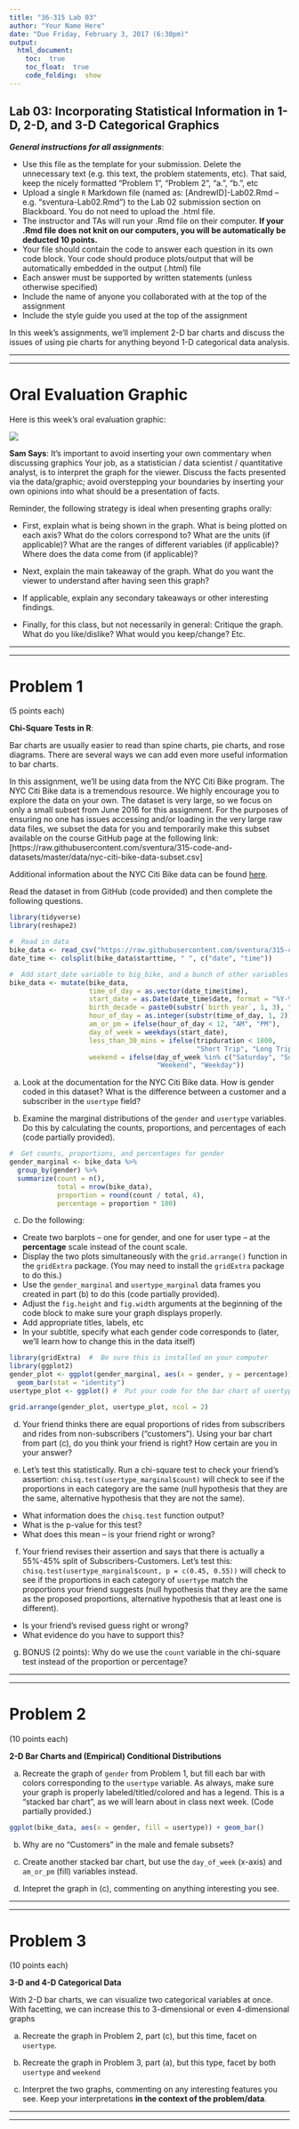```yaml
---
title: "36-315 Lab 03"
author: "Your Name Here"
date: "Due Friday, February 3, 2017 (6:30pm)"
output: 
  html_document:
    toc:  true
    toc_float:  true
    code_folding:  show
---
```



##  Lab 03:  Incorporating Statistical Information in 1-D, 2-D, and 3-D Categorical Graphics

***General instructions for all assignments***: 

+  Use this file as the template for your submission.  Delete the unnecessary text (e.g. this text, the problem statements, etc).  That said, keep the nicely formatted "Problem 1", "Problem 2", "a.", "b.", etc
+  Upload a single `R` Markdown file (named as:  [AndrewID]-Lab02.Rmd -- e.g. "sventura-Lab02.Rmd") to the Lab 02 submission section on Blackboard.  You do not need to upload the .html file.
+  The instructor and TAs will run your .Rmd file on their computer.  **If your .Rmd file does not knit on our computers, you will be automatically be deducted 10 points.**
+  Your file should contain the code to answer each question in its own code block.  Your code should produce plots/output that will be automatically embedded in the output (.html) file
+  Each answer must be supported by written statements (unless otherwise specified)
+  Include the name of anyone you collaborated with at the top of the assignment
+  Include the style guide you used at the top of the assignment


In this week's assignments, we'll implement 2-D bar charts and discuss the issues of using pie charts for anything beyond 1-D categorical data analysis.


***
***


#  Oral Evaluation Graphic

Here is this week's oral evaluation graphic:

<div style="width:750px">
![](https://espnfivethirtyeight.files.wordpress.com/2014/10/hickey-datalab-party-2.png?w=610&h=849)
</div>



**Sam Says**:  It's important to avoid inserting your own commentary when discussing graphics  Your job, as a statistician / data scientist / quantitative analyst, is to interpret the graph for the viewer.  Discuss the facts presented via the data/graphic; avoid overstepping your boundaries by inserting your own opinions into what should be a presentation of facts.

Reminder, the following strategy is ideal when presenting graphs orally:

+  First, explain what is being shown in the graph.  What is being plotted on each axis?  What do the colors correspond to?  What are the units (if applicable)?  What are the ranges of different variables (if applicable)?  Where does the data come from (if applicable)?

+  Next, explain the main takeaway of the graph.  What do you want the viewer to understand after having seen this graph?

+  If applicable, explain any secondary takeaways or other interesting findings.

+  Finally, for this class, but not necessarily in general:  Critique the graph.  What do you like/dislike?  What would you keep/change?  Etc.


***
***

#  Problem 1

(5 points each)

**Chi-Square Tests in R**:  

Bar charts are usually easier to read than spine charts, pie charts, and rose diagrams.  There are several ways we can add even more useful information to bar charts.

In this assignment, we'll be using data from the NYC Citi Bike program.  The NYC Citi Bike data is a tremendous resource.  We highly encourage you to explore the data on your own.  The dataset is very large, so we focus on only a small subset from June 2016 for this assignment.  For the purposes of ensuring no one has issues accessing and/or loading in the very large raw data files, we subset the data for you and temporarily make this subset available on the course GitHub page at the following link:  [https://raw.githubusercontent.com/sventura/315-code-and-datasets/master/data/nyc-citi-bike-data-subset.csv]

Additional information about the NYC Citi Bike data can be found [here](https://www.citibikenyc.com/system-data).  

Read the dataset in from GitHub (code provided) and then complete the following questions.

```r
library(tidyverse)
library(reshape2)

#  Read in data
bike_data <- read_csv("https://raw.githubusercontent.com/sventura/315-code-and-datasets/master/data/nyc-citi-bike-data-subset.csv")
date_time <- colsplit(bike_data$starttime, " ", c("date", "time"))

#  Add start_date variable to big_bike, and a bunch of other variables
bike_data <- mutate(bike_data,
                    time_of_day = as.vector(date_time$time),
                    start_date = as.Date(date_time$date, format = "%Y-%m-%d"),
                    birth_decade = paste0(substr(`birth year`, 1, 3), "0s"),
                    hour_of_day = as.integer(substr(time_of_day, 1, 2)),
                    am_or_pm = ifelse(hour_of_day < 12, "AM", "PM"),
                    day_of_week = weekdays(start_date),
                    less_than_30_mins = ifelse(tripduration < 1800, 
                                               "Short Trip", "Long Trip"),
                    weekend = ifelse(day_of_week %in% c("Saturday", "Sunday"), 
                                     "Weekend", "Weekday"))
```


a.  Look at the documentation for the NYC Citi Bike data.  How is gender coded in this dataset?  What is the difference between a customer and a subscriber in the `usertype` field?

b.  Examine the marginal distributions of the `gender` and `usertype` variables.  Do this by calculating the counts, proportions, and percentages of each (code partially provided).

```r
#  Get counts, proportions, and percentages for gender
gender_marginal <- bike_data %>%
  group_by(gender) %>%
  summarize(count = n(), 
            total = nrow(bike_data),
            proportion = round(count / total, 4),
            percentage = proportion * 100)
```

c.  Do the following:

+  Create two barplots -- one for gender, and one for user type -- at the **percentage** scale instead of the count scale.  
+  Display the two plots simultaneously with the `grid.arrange()` function in the `gridExtra` package.  (You may need to install the `gridExtra` package to do this.)  
+  Use the `gender_marginal` and `usertype_marginal` data frames you created in part (b) to do this (code partially provided).  
+  Adjust the `fig.height` and `fig.width` arguments at the beginning of the code block to make sure your graph displays properly.
+  Add appropriate titles, labels, etc
+  In your subtitle, specify what each gender code corresponds to (later, we'll learn how to change this in the data itself)


```r
library(gridExtra)  #  Be sure this is installed on your computer
library(ggplot2)
gender_plot <- ggplot(gender_marginal, aes(x = gender, y = percentage)) + 
  geom_bar(stat = "identity")
usertype_plot <- ggplot() #  Put your code for the bar chart of usertype here

grid.arrange(gender_plot, usertype_plot, ncol = 2)
```

d.  Your friend thinks there are equal proportions of rides from subscribers and rides from non-subscribers ("customers").  Using your bar chart from part (c), do you think your friend is right?  How certain are you in your answer?

e.  Let's test this statistically.  Run a chi-square test to check your friend's assertion:  `chisq.test(usertype_marginal$count)` will check to see if the proportions in each category are the same (null hypothesis that they are the same, alternative hypothesis that they are not the same).  

+  What information does the `chisq.test` function output?  
+  What is the p-value for this test?  
+  What does this mean -- is your friend right or wrong?

f.  Your friend revises their assertion and says that there is actually a 55%-45% split of Subscribers-Customers.  Let's test this:  `chisq.test(usertype_marginal$count, p = c(0.45, 0.55))` will check to see if the proportions in each category of `usertype` match the proportions your friend suggests (null hypothesis that they are the same as the proposed proportions, alternative hypothesis that at least one is different).  

+  Is your friend's revised guess right or wrong?  
+  What evidence do you have to support this?

g.  BONUS (2 points):  Why do we use the `count` variable in the chi-square test instead of the proportion or percentage?

***
***


#  Problem 2

(10 points each)

**2-D Bar Charts and (Empirical) Conditional Distributions**

a.  Recreate the graph of `gender` from Problem 1, but fill each bar with colors corresponding to the `usertype` variable.  As always, make sure your graph is properly labeled/titled/colored and has a legend.  This is a "stacked bar chart", as we will learn about in class next week.  (Code partially provided.)

```r
ggplot(bike_data, aes(x = gender, fill = usertype)) + geom_bar()
```

b.  Why are no "Customers" in the male and female subsets?

c.  Create another stacked bar chart, but use the `day_of_week` (x-axis) and `am_or_pm` (fill) variables instead.

d.  Intepret the graph in (c), commenting on anything interesting you see.


***
***


#  Problem 3

(10 points each)

**3-D and 4-D Categorical Data**

With 2-D bar charts, we can visualize two categorical variables at once.  With facetting, we can increase this to 3-dimensional or even 4-dimensional graphs

a.  Recreate the graph in Problem 2, part (c), but this time, facet on `usertype`.

b.  Recreate the graph in Problem 3, part (a), but this type, facet by both `usertype` and `weekend`

c.  Interpret the two graphs, commenting on any interesting features you see.  Keep your interpretations **in the context of the problem/data**.


***
***
